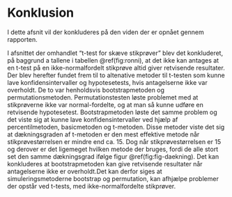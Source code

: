 # Konklusion

I dette afsnit vil der konkluderes på den viden der er opnået gennem rapporten.

I afsnittet der omhandlet "t-test for skæve stikprøver" blev det konkluderet, på baggrund a tallene i tabellen \@ref(fig:ronni), at det ikke kan antages at en t-test på en ikke-normalfordelt stikprøve altid giver retvisende resultater. Der blev herefter fundet frem til to altenative metoder til t-testen som kunne lave konfidensintervaller og hypotesetests, hvis antagelserne ikke var overholdt. De to var henholdsvis bootstrapmetoden og permutationsmetoden. Permutationstesten løste problemet med at stikprøverne ikke var normal-fordelte, og at man så kunne udføre en retvisende hypotesetest. Bootstrapmetoden løste det samme problem og det viste sig at kunne lave konfidensintervaller ved hjælp af percentilmetoden, basicmetoden og t-metoden. Disse metoder viste det sig at dækningsgraden af t-metoden er den mest effektive metode når stikprøvestørrelsen er mindre end ca. $15$. Dog når stikprøvestørrelsen er $15$ og derover er det ligemeget hvilken metode der bruges, fordi de alle stort set den samme dækningsgrad ifølge figur \@ref(fig:fig-daekning). Det kan konkluderes at bootstrapmetoden kan give retvisende resultater når antagelserne ikke er overholdt.Det kan derfor siges at simuleringsmetoderne bootstrap og permutation, kan afhjælpe problemer der opstår ved t-tests, med ikke-normalfordelte stikprøver. 
